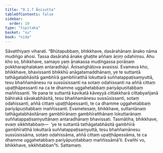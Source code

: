 ```yaml
---
title: "9.1.7 Āṇisutta"
tableOfContents: false
sidebar:
  order: 10
type: "tipitaka"
basket: "su"
book: "nida"
---
```



<DynamicBreadcrumb />

<Division number="229" book="nida" bookNo="12" page="457">

<Paragraph number="1227" book="nida">
Sāvatthiyaṃ viharati. “Bhūtapubbaṃ, bhikkhave, dasārahānaṃ ānako nāma mudiṅgo ahosi. Tassa dasārahā ānake ghaṭite aññaṃ āṇiṃ odahiṃsu. Ahu kho so, bhikkhave, samayo yaṃ ānakassa mudiṅgassa porāṇaṃ pokkharaphalakaṃ antaradhāyi. Āṇisaṅghāṭova avasissi. Evameva kho, bhikkhave, bhavissanti bhikkhū anāgatamaddhānaṃ, ye te suttantā tathāgatabhāsitā gambhīrā gambhīratthā lokuttarā suññatappaṭisaṃyuttā, tesu bhaññamānesu na sussūsissanti na sotaṃ odahissanti na aññā cittaṃ upaṭṭhāpessanti na ca te dhamme uggahetabbaṃ pariyāpuṇitabbaṃ maññissanti.
</Paragraph>

<Paragraph number="1228" book="nida">
Ye pana te suttantā kavikatā kāveyyā cittakkharā cittabyañjanā bāhirakā sāvakabhāsitā, tesu bhaññamānesu sussūsissanti, sotaṃ odahissanti, aññā cittaṃ upaṭṭhāpessanti, te ca dhamme uggahetabbaṃ pariyāpuṇitabbaṃ maññissanti. Evametesaṃ, bhikkhave, suttantānaṃ tathāgatabhāsitānaṃ gambhīrānaṃ gambhīratthānaṃ lokuttarānaṃ suññatappaṭisaṃyuttānaṃ antaradhānaṃ bhavissati. Tasmātiha, bhikkhave, evaṃ sikkhitabbaṃ—  ‘ye te suttantā tathāgatabhāsitā gambhīrā gambhīratthā lokuttarā suññatappaṭisaṃyuttā, tesu bhaññamānesu sussūsissāma, sotaṃ odahissāma, aññā cittaṃ upaṭṭhāpessāma, te ca dhamme uggahetabbaṃ pariyāpuṇitabbaṃ maññissāmā’ti. Evañhi vo, bhikkhave, sikkhitabban”ti.

</Paragraph>
</Division>

<Paragraph number="1229" type="center" book="nida">
Sattamaṃ.
</Paragraph>